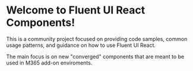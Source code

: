 
<Meta title="Introduction" />

# Welcome to Fluent UI React Components!
This is a community project focused on providing code samples, common usage patterns, and guidance on how to use Fluent UI React.

The main focus is on new "converged" components that are meant to be used in M365 add-on enviroments.

